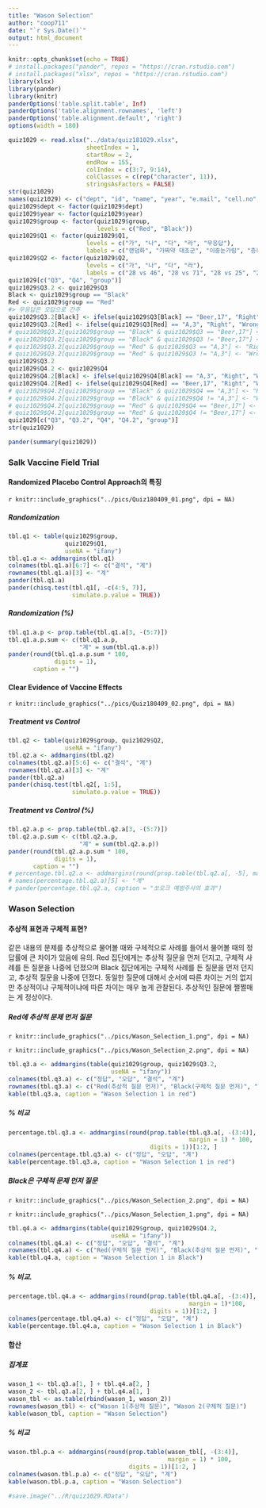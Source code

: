 ```yaml
---
title: "Wason Selection"
author: "coop711"
date: "`r Sys.Date()`"
output: html_document
---
```


```r
knitr::opts_chunk$set(echo = TRUE)
# install.packages("pander", repos = "https://cran.rstudio.com")
# install.packages("xlsx", repos = "https://cran.rstudio.com")
library(xlsx)
library(pander)
library(knitr)
panderOptions('table.split.table', Inf)
panderOptions('table.alignment.rownames', 'left')
panderOptions('table.alignment.default', 'right')
options(width = 180)
```

```r
quiz1029 <- read.xlsx("../data/quiz181029.xlsx", 
                      sheetIndex = 1, 
                      startRow = 2, 
                      endRow = 155, 
                      colIndex = c(3:7, 9:14), 
                      colClasses = c(rep("character", 11)), 
                      stringsAsFactors = FALSE)
str(quiz1029)
names(quiz1029) <- c("dept", "id", "name", "year", "e.mail", "cell.no", "Q1", "Q2", "Q3", "Q4", "group")
quiz1029$dept <- factor(quiz1029$dept)
quiz1029$year <- factor(quiz1029$year)
quiz1029$group <- factor(quiz1029$group, 
                         levels = c("Red", "Black"))
quiz1029$Q1 <- factor(quiz1029$Q1, 
                      levels = c("가", "나", "다", "라", "무응답"), 
                      labels = c("랜덤화", "가짜약 대조군", "이중눈가림", "층화", "불참"))
quiz1029$Q2 <- factor(quiz1029$Q2, 
                      levels = c("가", "나", "다", "라"), 
                      labels = c("28 vs 46", "28 vs 71", "28 vs 25", "25 vs 54"))
quiz1029[c("Q3", "Q4", "group")]
quiz1029$Q3.2 <- quiz1029$Q3
Black <- quiz1029$group == "Black"
Red <- quiz1029$group == "Red"
#> 무응답은 오답으로 간주
quiz1029$Q3.2[Black] <- ifelse(quiz1029$Q3[Black] == "Beer,17", "Right", "Wrong")
quiz1029$Q3.2[Red] <- ifelse(quiz1029$Q3[Red] == "A,3", "Right", "Wrong")
# quiz1029$Q3.2[quiz1029$group == "Black" & quiz1029$Q3 == "Beer,17"] <- "Right"
# quiz1029$Q3.2[quiz1029$group == "Black" & quiz1029$Q3 != "Beer,17"] <- "Wrong"
# quiz1029$Q3.2[quiz1029$group == "Red" & quiz1029$Q3 == "A,3"] <- "Right"
# quiz1029$Q3.2[quiz1029$group == "Red" & quiz1029$Q3 != "A,3"] <- "Wrong"
quiz1029$Q3.2
quiz1029$Q4.2 <- quiz1029$Q4
quiz1029$Q4.2[Black] <- ifelse(quiz1029$Q4[Black] == "A,3", "Right", "Wrong")
quiz1029$Q4.2[Red] <- ifelse(quiz1029$Q4[Red] == "Beer,17", "Right", "Wrong")
# quiz1029$Q4.2[quiz1029$group == "Black" & quiz1029$Q4 == "A,3"] <- "Right"
# quiz1029$Q4.2[quiz1029$group == "Black" & quiz1029$Q4 != "A,3"] <- "Wrong"
# quiz1029$Q4.2[quiz1029$group == "Red" & quiz1029$Q4 == "Beer,17"] <- "Right"
# quiz1029$Q4.2[quiz1029$group == "Red" & quiz1029$Q4 != "Beer,17"] <- "Wrong"
quiz1029[c("Q3", "Q3.2", "Q4", "Q4.2", "group")]
str(quiz1029)
```

```r
pander(summary(quiz1029))
```

### Salk Vaccine Field Trial

#### Randomized Placebo Control Approach의 특징 

`r knitr::include_graphics("../pics/Quiz180409_01.png", dpi = NA)`

##### Randomization

```r
tbl.q1 <- table(quiz1029$group, 
                quiz1029$Q1, 
                useNA = "ifany")
tbl.q1.a <- addmargins(tbl.q1)
colnames(tbl.q1.a)[6:7] <- c("결석", "계")
rownames(tbl.q1.a)[3] <- "계"
pander(tbl.q1.a)
pander(chisq.test(tbl.q1[, -c(4:5, 7)], 
                  simulate.p.value = TRUE))
```

##### Randomization (%)

```r
tbl.q1.a.p <- prop.table(tbl.q1.a[3, -(5:7)])
tbl.q1.a.p.sum <- c(tbl.q1.a.p, 
                    "계" = sum(tbl.q1.a.p))
pander(round(tbl.q1.a.p.sum * 100,
             digits = 1), 
       caption = "")
```

#### Clear Evidence of Vaccine Effects

`r knitr::include_graphics("../pics/Quiz180409_02.png", dpi = NA)`

##### Treatment vs Control

```r
tbl.q2 <- table(quiz1029$group, quiz1029$Q2, 
                useNA = "ifany")
tbl.q2.a <- addmargins(tbl.q2)
colnames(tbl.q2.a)[5:6] <- c("결석", "계")
rownames(tbl.q2.a)[3] <- "계"
pander(tbl.q2.a)
pander(chisq.test(tbl.q2[, 1:5], 
                  simulate.p.value = TRUE))
```

##### Treatment vs Control (%)

```r
tbl.q2.a.p <- prop.table(tbl.q2.a[3, -(5:7)])
tbl.q2.a.p.sum <- c(tbl.q2.a.p, 
                    "계" = sum(tbl.q2.a.p))
pander(round(tbl.q2.a.p.sum * 100, 
             digits = 1), 
       caption = "")
# percentage.tbl.q2.a <- addmargins(round(prop.table(tbl.q2.a[, -5], margin = 1)*100, digits = 1))[3, ]
# names(percentage.tbl.q2.a)[5] <- "계"
# pander(percentage.tbl.q2.a, caption = "쏘오크 예방주사의 효과")
```

### Wason Selection


#### 추상적 표현과 구체적 표현?

같은 내용의 문제를 추상적으로 물어볼 때와 구체적으로 사례를 들어서 물어볼 때의 정답률에 큰 차이가 있음에 유의. Red 집단에게는 추상적 질문을 먼저 던지고, 구체적 사례를 든 질문을 나중에 던졌으며 Black 집단에게는 구체적 사례를 든 질문을 먼저 던지고, 추상적 질문을 나중에 던졌다. 동일한 질문에 대해서 순서에 따른 차이는 거의 없지만 추상적이냐 구체적이냐에 따른 차이는 매우 높게 관찰된다. 추상적인 질문에 쩔쩔매는 게 정상이다.

##### Red에 추상적 문제 먼저 질문

`r knitr::include_graphics("../pics/Wason_Selection_1.png", dpi = NA)`

`r knitr::include_graphics("../pics/Wason_Selection_2.png", dpi = NA)`

```r
tbl.q3.a <- addmargins(table(quiz1029$group, quiz1029$Q3.2, 
                             useNA = "ifany"))
colnames(tbl.q3.a) <- c("정답", "오답", "결석", "계")
rownames(tbl.q3.a) <- c("Red(추상적 질문 먼저)", "Black(구체적 질문 먼저)", "계") 
kable(tbl.q3.a, caption = "Wason Selection 1 in red")
```

##### % 비교  

```r
percentage.tbl.q3.a <- addmargins(round(prop.table(tbl.q3.a[, -(3:4)], 
                                                   margin = 1) * 100, 
                                        digits = 1))[1:2, ]
colnames(percentage.tbl.q3.a) <- c("정답", "오답", "계")
kable(percentage.tbl.q3.a, caption = "Wason Selection 1 in red")
```

##### Black은 구체적 문제 먼저 질문 

`r knitr::include_graphics("../pics/Wason_Selection_2.png", dpi = NA)`

`r knitr::include_graphics("../pics/Wason_Selection_1.png", dpi = NA)`

```r
tbl.q4.a <- addmargins(table(quiz1029$group, quiz1029$Q4.2, 
                             useNA = "ifany"))
colnames(tbl.q4.a) <- c("정답", "오답", "결석", "계")
rownames(tbl.q4.a) <- c("Red(구체적 질문 먼저)", "Black(추상적 질문 먼저)", "계")
kable(tbl.q4.a, caption = "Wason Selection 1 in Black")
```

##### % 비교.  

```r
percentage.tbl.q4.a <- addmargins(round(prop.table(tbl.q4.a[, -(3:4)], 
                                                   margin = 1)*100, 
                                        digits = 1))[1:2, ]
colnames(percentage.tbl.q4.a) <- c("정답", "오답", "계")
kable(percentage.tbl.q4.a, caption = "Wason Selection 1 in Black")
```

#### 합산

##### 집계표

```r
wason_1 <- tbl.q3.a[1, ] + tbl.q4.a[2, ]
wason_2 <- tbl.q3.a[2, ] + tbl.q4.a[1, ]
wason_tbl <- as.table(rbind(wason_1, wason_2))
rownames(wason_tbl) <- c("Wason 1(추상적 질문)", "Wason 2(구체적 질문)")
kable(wason_tbl, caption = "Wason Selection")
```

##### % 비교

```r
wason.tbl.p.a <- addmargins(round(prop.table(wason_tbl[, -(3:4)], 
                                             margin = 1) * 100, 
                                  digits = 1))[1:2, ]
colnames(wason.tbl.p.a) <- c("정답", "오답", "계")
kable(wason.tbl.p.a, caption = "Wason Selection")
```



```r
#save.image("../R/quiz1029.RData")
```